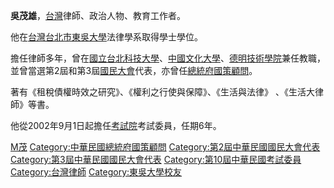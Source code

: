 {{Unreferenced|time=2008-08-29}}

'''吳茂雄'''{{bd||||}}，[[台灣|台灣]]律師、政治人物、教育工作者。

他在[[台灣|台灣]][[台北市|台北市]][[東吳大學|東吳大學]]法律學系取得學士學位。

擔任律師多年，曾在[[國立台北科技大學|國立台北科技大學]]、[[中國文化大學|中國文化大學]]、[[德明技術學院|德明技術學院]]兼任教職，並曾當選第2屆和第3屆[[國民大會|國民大會]]代表，亦曾任[[總統府|總統府]][[國策顧問|國策顧問]]。

著有《租稅債權時效之研究》、《權利之行使與保障》、《生活與法律》 、《生活大律師》等書。 

他從2002年9月1日起擔任[[考試院|考試院]]考試委員，任期6年。

{{DEFAULTSORT:W吳茂雄}}

[[Category:吳姓|M茂]]
[[Category:中華民國總統府國策顧問|Category:中華民國總統府國策顧問]]
[[Category:第2屆中華民國國民大會代表|Category:第2屆中華民國國民大會代表]]
[[Category:第3屆中華民國國民大會代表|Category:第3屆中華民國國民大會代表]]
[[Category:第10屆中華民國考試委員|Category:第10屆中華民國考試委員]]
[[Category:台灣律師|Category:台灣律師]]
[[Category:東吳大學校友|Category:東吳大學校友]]